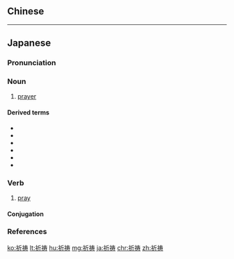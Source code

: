 {{also|祈禱}}
==Chinese==
{{zh-see|祈禱}}

----

==Japanese==
{{wikipedia|lang=ja}}
{{ja-kanjitab|き|とう|yomi=o}}

===Pronunciation===
{{ja-pron|yomi=o|きとう|acc=0|acc_ref=DJR}}

===Noun===
{{ja-noun|kyu=祈禱|きとう|hhira=きたう}}

# [[prayer]]

====Derived terms====
{{der-top}}
* {{ja-r|加持祈祷|かじきとう}}
* {{ja-r|祈祷師|きとうし}}
* {{ja-r|祈祷書|きとうしょ}}
* {{ja-r|祈祷性精神病|きとうせいせいしんびょう}}
* {{ja-r|祈祷奉行|きとうぶぎょう}}
* {{ja-r|祈祷連歌|きとうれんが}}
{{der-bottom}}

===Verb===
{{ja-verb-suru|kyu=祈禱|tr=trans|きとう|hhira=きたう}}

# [[pray]]

====Conjugation====
{{ja-suru|きとう}}

===References===
<references/>

[[ko:祈祷]]
[[lt:祈祷]]
[[hu:祈祷]]
[[mg:祈祷]]
[[ja:祈祷]]
[[chr:祈祷]]
[[zh:祈祷]]